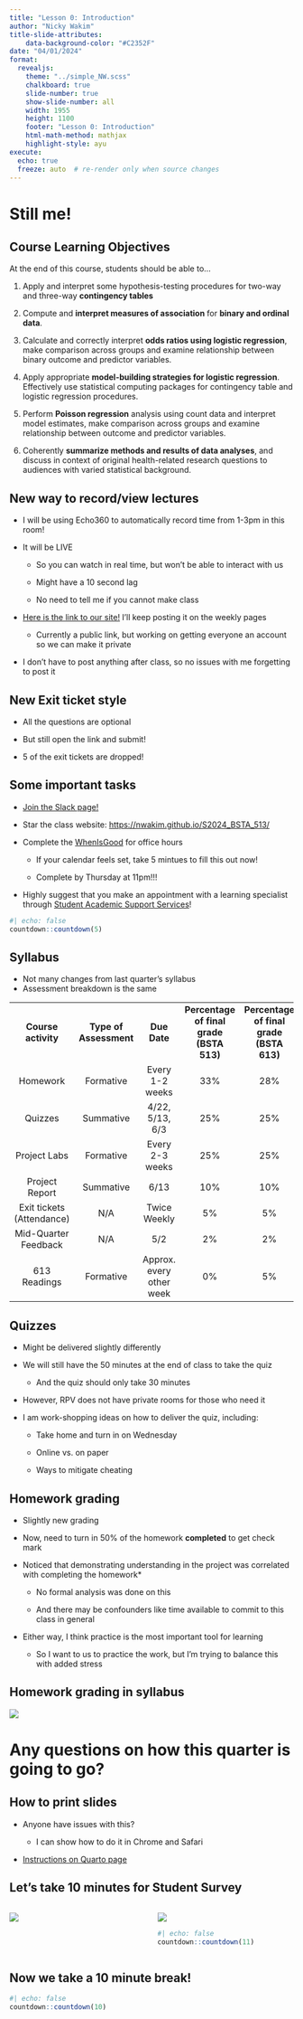 ```yaml
---
title: "Lesson 0: Introduction"
author: "Nicky Wakim"
title-slide-attributes:
    data-background-color: "#C2352F"
date: "04/01/2024"
format: 
  revealjs:
    theme: "../simple_NW.scss"
    chalkboard: true
    slide-number: true
    show-slide-number: all
    width: 1955
    height: 1100
    footer: "Lesson 0: Introduction"
    html-math-method: mathjax
    highlight-style: ayu
execute:
  echo: true
  freeze: auto  # re-render only when source changes
---
```


# Still me!

## Course Learning Objectives

At the end of this course, students should be able to...

1.  Apply and interpret some hypothesis-testing procedures for two-way and three-way **contingency tables**

2.  Compute and **interpret measures of association** for **binary and ordinal data**.

3.  Calculate and correctly interpret **odds ratios using logistic regression**, make comparison across groups and examine relationship between binary outcome and predictor variables.

4.  Apply appropriate **model-building strategies for logistic regression**. Effectively use statistical computing packages for contingency table and logistic regression procedures.

5.  Perform **Poisson regression** analysis using count data and interpret model estimates, make comparison across groups and examine relationship between outcome and predictor variables.

6.  Coherently **summarize methods and results of data analyses**, and discuss in context of original health-related research questions to audiences with varied statistical background.

## New way to record/view lectures

-   I will be using Echo360 to automatically record time from 1-3pm in this room!

-   It will be LIVE

    -   So you can watch in real time, but won't be able to interact with us

    -   Might have a 10 second lag

    -   No need to tell me if you cannot make class

-   [Here is the link to our site!](echo360.org) I'll keep posting it on the weekly pages

    -   Currently a public link, but working on getting everyone an account so we can make it private

-   I don't have to post anything after class, so no issues with me forgetting to post it

## New Exit ticket style

-   All the questions are optional

-   But still open the link and submit!

-   5 of the exit tickets are dropped!

## Some important tasks

-   [Join the Slack page!](https://join.slack.com/t/bsta513613s24/shared_invite/zt-2fwl1ziz7-K98XEP_8qLEMzagVlzJWbQ)

-   Star the class website: [https://nwakim.github.io/S2024_BSTA_513/](https://nwakim.github.io/W2024_BSTA_512/){.uri}

-   Complete the [WhenIsGood](https://whenisgood.net/y87ezga) for office hours

    -   If your calendar feels set, take 5 mintues to fill this out now!

    -   Complete by Thursday at 11pm!!!

-   Highly suggest that you make an appointment with a learning specialist through [Student Academic Support Services](https://sakai.ohsu.edu/portal/site/Student_Support)!

```r
#| echo: false
countdown::countdown(5)
```

## Syllabus

-   Not many changes from last quarter's syllabus
-   Assessment breakdown is the same

|                           |                        |                          |                                          |                                          |
|:------------:|:------------:|:------------:|:-------------:|:-------------:|
|    **Course activity**    | **Type of Assessment** |       **Due Date**       | **Percentage of final grade (BSTA 513)** | **Percentage of final grade (BSTA 613)** |
|         Homework          |       Formative        |     Every 1-2 weeks      |                   33%                    |                   28%                    |
|          Quizzes          |       Summative        |     4/22, 5/13, 6/3      |                   25%                    |                   25%                    |
|       Project Labs        |       Formative        |     Every 2-3 weeks      |                   25%                    |                   25%                    |
|      Project Report       |       Summative        |           6/13           |                   10%                    |                   10%                    |
| Exit tickets (Attendance) |          N/A           |       Twice Weekly       |                    5%                    |                    5%                    |
|   Mid-Quarter Feedback    |          N/A           |           5/2            |                    2%                    |                    2%                    |
|       613 Readings        |       Formative        | Approx. every other week |                    0%                    |                    5%                    |

## Quizzes

-   Might be delivered slightly differently

-   We will still have the 50 minutes at the end of class to take the quiz

    -   And the quiz should only take 30 minutes

-   However, RPV does not have private rooms for those who need it

-   I am work-shopping ideas on how to deliver the quiz, including:

    -   Take home and turn in on Wednesday

    -   Online vs. on paper

    -   Ways to mitigate cheating

## Homework grading

-   Slightly new grading

-   Now, need to turn in 50% of the homework **completed** to get check mark

-   Noticed that demonstrating understanding in the project was correlated with completing the homework\*

    -   No formal analysis was done on this

    -   And there may be confounders like time available to commit to this class in general

-   Either way, I think practice is the most important tool for learning

    -   So I want to us to practice the work, but I'm trying to balance this with added stress

## Homework grading in syllabus

![](images/HW_grading.png){fig-align="center"}

# Any questions on how this quarter is going to go?

## How to print slides

-   Anyone have issues with this?

    -   I can show how to do it in Chrome and Safari

-   [Instructions on Quarto page](https://quarto.org/docs/presentations/revealjs/presenting.html#print-to-pdf)

## Let's take 10 minutes for Student Survey

::: columns
::: {.column width="50%"}
![](images/Student_survey.png){fig-align="center"}
:::

::: {.column width="50%"}
![](images/Survey_QR.png){fig-align="center"}

```r
#| echo: false
countdown::countdown(11)
```
:::
:::

## Now we take a 10 minute break!

```r
#| echo: false
countdown::countdown(10)
```
